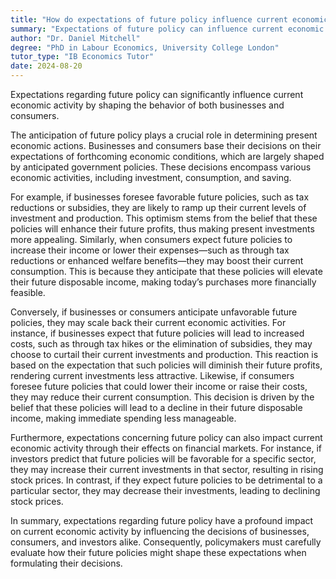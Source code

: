 ```yaml
---
title: "How do expectations of future policy influence current economic activity?"
summary: "Expectations of future policy can influence current economic activity by shaping business and consumer behaviour."
author: "Dr. Daniel Mitchell"
degree: "PhD in Labour Economics, University College London"
tutor_type: "IB Economics Tutor"
date: 2024-08-20
---
```


Expectations regarding future policy can significantly influence current economic activity by shaping the behavior of both businesses and consumers.

The anticipation of future policy plays a crucial role in determining present economic actions. Businesses and consumers base their decisions on their expectations of forthcoming economic conditions, which are largely shaped by anticipated government policies. These decisions encompass various economic activities, including investment, consumption, and saving.

For example, if businesses foresee favorable future policies, such as tax reductions or subsidies, they are likely to ramp up their current levels of investment and production. This optimism stems from the belief that these policies will enhance their future profits, thus making present investments more appealing. Similarly, when consumers expect future policies to increase their income or lower their expenses—such as through tax reductions or enhanced welfare benefits—they may boost their current consumption. This is because they anticipate that these policies will elevate their future disposable income, making today’s purchases more financially feasible.

Conversely, if businesses or consumers anticipate unfavorable future policies, they may scale back their current economic activities. For instance, if businesses expect that future policies will lead to increased costs, such as through tax hikes or the elimination of subsidies, they may choose to curtail their current investments and production. This reaction is based on the expectation that such policies will diminish their future profits, rendering current investments less attractive. Likewise, if consumers foresee future policies that could lower their income or raise their costs, they may reduce their current consumption. This decision is driven by the belief that these policies will lead to a decline in their future disposable income, making immediate spending less manageable.

Furthermore, expectations concerning future policy can also impact current economic activity through their effects on financial markets. For instance, if investors predict that future policies will be favorable for a specific sector, they may increase their current investments in that sector, resulting in rising stock prices. In contrast, if they expect future policies to be detrimental to a particular sector, they may decrease their investments, leading to declining stock prices.

In summary, expectations regarding future policy have a profound impact on current economic activity by influencing the decisions of businesses, consumers, and investors alike. Consequently, policymakers must carefully evaluate how their future policies might shape these expectations when formulating their decisions.
    